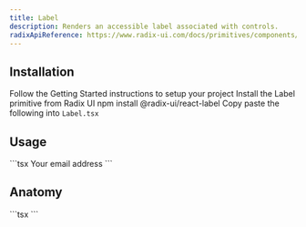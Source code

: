 ```yaml
---
title: Label
description: Renders an accessible label associated with controls.
radixApiReference: https://www.radix-ui.com/docs/primitives/components/label#api-reference
---
```


<ComponentDemo name="Label" />

## <HeaderLink href="#installation" id="installation">Installation</HeaderLink>

<Steps>

<Step className="inline-flex items-center gap-2 [&>p]:mt-0">
  Follow the
  <Link href={"/docs/getting-started"}>Getting Started</Link>
  instructions to setup your project
</Step>
<Step>Install the Label primitive from Radix UI</Step>
<CodeCopyBlock className="mt-2 py-4">npm install @radix-ui/react-label</CodeCopyBlock>
<Step>
  Copy paste the following into <Code>Label.tsx</Code>
</Step>
<ComponentSource name="Label" />

</Steps>

## <HeaderLink href="#usage" id="usage">Usage</HeaderLink>

<CodeCopyBlock>
  ```tsx
  <Label htmlFor="email">Your email address</Label>
  ```
</CodeCopyBlock>

## <HeaderLink href="#anatomy" id="anatomy">Anatomy</HeaderLink>

<CodeBlock>
  ```tsx
  <Label></Label>
  ```
</CodeBlock>
